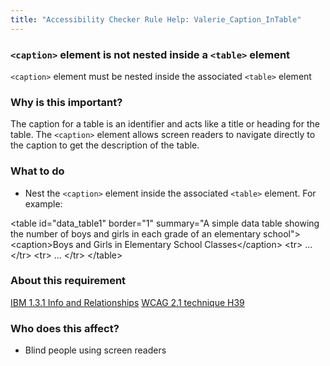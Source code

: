 ```yaml
---
title: "Accessibility Checker Rule Help: Valerie_Caption_InTable"
---
```


<div className="toolHelp">
<Row>
<Column colLg={16} colMd={8} colSm={4} className="toolHead">

### `<caption>` element is not nested inside a `<table>` element

<div id="locLevel"></div>

`<caption>` element must be nested inside the associated `<table>` element

</Column>
</Row>
<Row>
<Column colLg={11} colMd={5} colSm={4} className="toolMain">

### Why is this important?

The caption for a table is an identifier and acts like a title or heading for the table. The `<caption>` element allows screen readers to navigate directly to the caption to get the description of the table.

<div id="locSnippet"></div>

### What to do

 * Nest the `<caption>` element inside the associated `<table>` element. For example:

<CodeSnippet type="multi" light={true}>&lt;table id="data_table1" border="1" summary="A simple data table showing the number of boys and girls in each grade of an elementary school"&gt;
        &lt;caption&gt;Boys and Girls in Elementary School Classes&lt;/caption&gt;
        &lt;tr&gt; ... &lt;/tr&gt;
        &lt;tr&gt; ... &lt;/tr&gt;
&lt;/table&gt;</CodeSnippet>

</Column>
<Column colLg={5} colMd={3} colSm={4} className="toolLeft">

### About this requirement

[IBM 1.3.1 Info and Relationships](https://www.ibm.com/able/guidelines/ci162/info_and_relationships.html)
[WCAG 2.1 technique H39](https://www.w3.org/WAI/WCAG21/Techniques/html/H39)

### Who does this affect?

 * Blind people using screen readers

</Column>
</Row>
</div>

